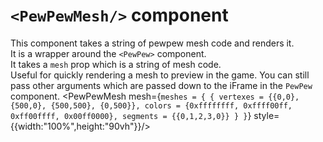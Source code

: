 

<Meta title="PewPewMesh" component={PewPewMesh} />

# `<PewPewMesh/>` component

This component takes a string of pewpew mesh code and renders it.<br/>
It is a wrapper around the `<PewPew>` component.<br/>
It takes a `mesh` prop which is a string of mesh code.<br/>
Useful for quickly rendering a mesh to preview in the game.
You can still pass other arguments which are passed down to the iFrame in the `PewPew` component.
<PewPewMesh mesh={`
    meshes = {
        {
          vertexes = {{0,0}, {500,0}, {500,500}, {0,500}},
          colors = {0xffffffff, 0xffff00ff, 0xff00ffff, 0x00ff0000},
          segments = {{0,1,2,3,0}}
        }
    }
`} style={{width:"100%",height:"90vh"}}/>